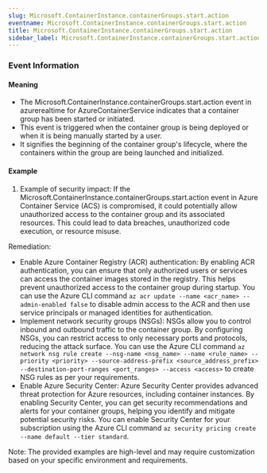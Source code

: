 ```yaml
--- 
slug: Microsoft.ContainerInstance.containerGroups.start.action
eventname: Microsoft.ContainerInstance.containerGroups.start.action
title: Microsoft.ContainerInstance.containerGroups.start.action
sidebar_label: Microsoft.ContainerInstance.containerGroups.start.action
---
```

                       
### Event Information

#### Meaning

- The Microsoft.ContainerInstance.containerGroups.start.action event in azurerealtime for AzureContainerService indicates that a container group has been started or initiated.
- This event is triggered when the container group is being deployed or when it is being manually started by a user.
- It signifies the beginning of the container group's lifecycle, where the containers within the group are being launched and initialized.

#### Example

1. Example of security impact: If the Microsoft.ContainerInstance.containerGroups.start.action event in Azure Container Service (ACS) is compromised, it could potentially allow unauthorized access to the container group and its associated resources. This could lead to data breaches, unauthorized code execution, or resource misuse.

Remediation:
- Enable Azure Container Registry (ACR) authentication: By enabling ACR authentication, you can ensure that only authorized users or services can access the container images stored in the registry. This helps prevent unauthorized access to the container group during startup. You can use the Azure CLI command `az acr update --name <acr_name> --admin-enabled false` to disable admin access to the ACR and then use service principals or managed identities for authentication.
- Implement network security groups (NSGs): NSGs allow you to control inbound and outbound traffic to the container group. By configuring NSGs, you can restrict access to only necessary ports and protocols, reducing the attack surface. You can use the Azure CLI command `az network nsg rule create --nsg-name <nsg_name> --name <rule_name> --priority <priority> --source-address-prefix <source_address_prefix> --destination-port-ranges <port_ranges> --access <access>` to create NSG rules as per your requirements.
- Enable Azure Security Center: Azure Security Center provides advanced threat protection for Azure resources, including container instances. By enabling Security Center, you can get security recommendations and alerts for your container groups, helping you identify and mitigate potential security risks. You can enable Security Center for your subscription using the Azure CLI command `az security pricing create --name default --tier standard`.

Note: The provided examples are high-level and may require customization based on your specific environment and requirements.


 